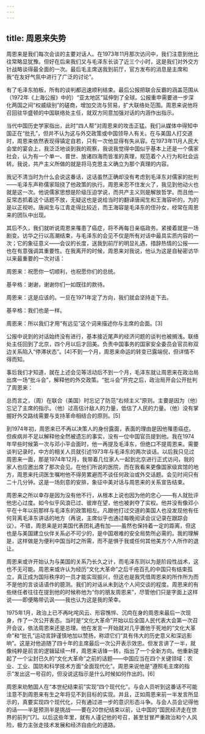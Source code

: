 ```yaml
---
---
---
```

title: 周恩来失势
---




周恩来是我们每次会谈的主要对话人。在1973年11月那次访问中，我们注意到他比往常略显犹豫。但好在后来我们又与毛泽东长谈了近三个小时，这是我们对外交方针战略谈得最全面的一次。最后毛主席送我到前厅，官方发布的消息是主席和我“在友好气氛中进行了广泛的讨论”。

有了毛泽东拍板，所有的谈判都迅速顺利结束。最后公报把联合反霸的涵盖范围从（1972年《上海公报》中的）“亚太地区”延伸到了全球。公报重申需要进一步深化两国之间“权威级别”的磋商，增加交流与贸易，扩大联络处范围。周恩来说他将召回驻华盛顿的中国联络处主任，就双方同意加强对话的内涵作出指示。

当代中国历史学家指出，此时“四人帮”对周恩来的攻击正猛。我们从媒体中得知中国正在“批孔”，但并不认为这与外交政策或中国领导人有关。在与美国人打交道时，周恩来依然表现得镇定自若，只有一次他显得有失从容。在1973年11月人民大会堂的宴会上，我泛泛地谈到我的观察，我说我觉得中国似乎基本上还是一个儒家社会，认为有一个单一、普世、放诸四海而皆准的真理，规范着个人行为和社会运转。我说，共产主义所做的就是将马克思主义确立为那个真理的内容。

我记不清当时为什么会说这番话，这话虽然正确却没有考虑到毛泽东对儒家的批判——毛泽东声称儒家阻挠了他政策的执行。周恩来忍不住发火了，我见到他动火也就是这一次。他说儒家思想是阶级压迫学说，而共产主义则是解放哲学。而且他一反常态抓着这个话题不放，无疑这也是说给当时的翻译唐闻生和王海容听的，为的是以正视听。唐闻生与江青走得比较近，而王海容是毛泽东的侄孙女，经常在周恩来的团队中出现。

其后不久，我们就听说周恩来罹患了癌症，将不再每日亲临政务。紧接着就是一场剧变。访华之行以高潮结束，与毛泽东的会见不仅是所有对话中最具实质内容的一次；它的象征意义——会议的长度，送我到前厅的明显礼遇，措辞热情的公报——也在有意强调其重要性。在我离开的时候，周恩来对我说，他认为这是自秘密访华以来最重要的一次对话：

周恩来：祝愿你一切顺利，也祝愿你们的总统。

基辛格：谢谢，谢谢你们一如既往的款待。

周恩来：这是应该的。一旦在1971年定了方向，我们就会坚持走下去。

基辛格：我们也是一样。

周恩来：所以我们才用“有远见”这个词来描述你与主席的会面。[3]

公报中说到的对话始终没有进行，基本接近尾声的经济问题的谈判也被搁浅。联络处主任回到了北京，四个月以后才回美。负责中国事务的国家安全委员会官员称双边关系陷入“停滞状态”。[4]不到一个月，周恩来命运的转变已露端倪，但详情不得而知。

事后我们才知道，就在上述会见等活动后不到一个月，毛泽东就让周恩来在政治局出席一场“批斗会”，解释他的外交政策。“批斗会”开完之后，政治局开会公开批判了周恩来：

总而言之，（周）在联合（美国）时忘记了防范“右倾主义”原则。主要是因为（他）忘记了主席的指示。（他）过高估计敌人的力量，低估了人民的力量。（他）没有掌握好外交路线需要与支持革命相结合的原则。[5]

到1974年初，周恩来已不再以决策人的身份露面，表面的理由是因他罹患癌症。但疾病并不足以解释他全然被遗忘的事实，没有一位中国官员提到他。我在1974年早些时候第一次与邓小平会面时，他一再提及毛泽东，但绝口不提周恩来。需要谈判记录时，中方的相关人员就引述1973年与毛泽东的两次谈话。以后我只见过周恩来一面，那是1974年12月，我带着几位家人一起到北京进行正式访问，我的家人也应邀出席了那次会见。在他们所说的医院，而在我看来更像国家级宾馆的地方，周恩来托词医生嘱咐他不得劳累避而不谈任何政治或外交话题。会见时间只有二十几分钟。这是一场刻意的安排，象征中美对话与周恩来的关系宣告结束。

周恩来之所以幸存是因为没有他不行，从根本上说也因为他的忠心——有人就批评他忠心过度。如今似乎风浪已过、彼岸在望，他也被剥夺了实权。他并没有像邓小平在十年以前那样与毛泽东的政策相左。凡跟他打过交道的美国人也没发现他有任何背离毛泽东讲话的地方（再说，主席似乎也通过每晚阅读会议记录在跟踪会议）。不错，周恩来是对美国代表团礼遇有加——虽然也保持着一定的距离，但这也是与美国建立伙伴关系必不可少的，是中国艰难的安全局势所必需的。我的理解是，这样做是为便利中国当时之所需，而不是惧于我或任何其他美方个人所作的退让。

周恩来或许开始认为与美国的关系乃长久之计，而毛泽东则以为是阶段性战术，这也不无可能。周恩来或许认为经历“文化大革命”之后千疮百孔的中国只有结束孤立，真正成为国际秩序的一员才能实现振兴，但这也是我凭借周恩来的所作所为而不是他的言谈话语作的臆测。我们的对话从未到达个人间交谈的程度。周恩来的有些继任者往往在提到他的时候称他为“你的朋友周恩来”，尽管他们只是字面上这样说——即便略带讥讽——我也认为这是我的荣幸。

1975年1月，政治上已不再叱咤风云、形容憔悴、沉疴在身的周恩来最后一次现身，作了一次公开表态。当时是“文化大革命”开始以后全国人民代表大会第一次召开会议，依法周恩来还是总理。他在发言一开始就对几乎置他于死地的“文化大革命”和“批孔”运动言辞谨慎地加以赞扬，称颂它们“具有伟大的历史意义和深远影响”。这是对他追随了四十年的主席最后一次公开表示效忠。但发言讲了一半，就像纯粹是前言的逻辑延续一样，周恩来话锋一转，指出了一个全新方向。他重新提起了一个尘封已久的“文化大革命”之前的话题——中国应当在四个关键领域：农业、工业、国防和科学技术方面“全面现代化”。周恩来说他是“遵照毛主席的指示”发出这一号召的，但没说这指示是什么时候如何作出的。[6]

周恩来劝勉国人在“本世纪结束前”实现“四个现代化”。与会人员听到这番话不可能注意不到周恩来有生之年将见不到目标的实现。并且，正如周恩来前一半发言所显示的，真要实现四个现代化，只有通过进一步的意识形态斗争。与会人员会记得他的话——半是预测半是挑战——要在20世纪结束以前，让中国的“国民经济走在世界的前列”[7]。以后这些年里，就有人谨记他的号召，甚至甘冒严重政治和个人风险，极力主张走技术发展和经济自由化的道路。
